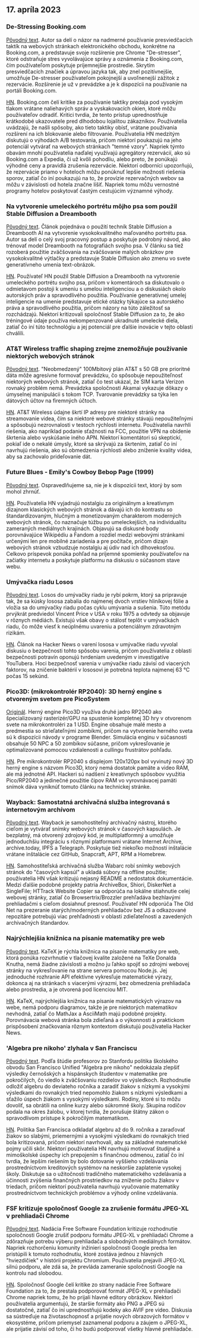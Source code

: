 

<CallToAction />

<Steps>

## 17. apríla 2023

### De-Stressing Booking.com

[Pôvodný text](https://www.alexcharlton.co/projects/booking-com-de-stresser).
Autor sa delí o názor na nadmerné používanie presviedčacích taktík na webových stránkach elektronického obchodu, konkrétne na Booking.com, a predstavuje svoje rozšírenie pre Chrome "De-stresser", ktoré odstraňuje stres vyvolávajúce správy a oznámenia z Booking.com, čím používateľom poskytuje príjemnejšie prostredie. Skrytím presviedčacích značiek a úpravou jazyka tak, aby znel pozitívnejšie, umožňuje De-stresser používateľom pokojnejší a uvoľnenejší zážitok z rezervácie. Rozšírenie je už v prevádzke a je k dispozícii na používanie na portáli Booking.com.

[HN](http://news.ycombinator.com/item?id=35590734).
Booking.com čelí kritike za používanie taktiky predaja pod vysokým tlakom vrátane naliehavých správ a vyskakovacích okien, ktoré môžu používateľov odradiť. Kritici tvrdia, že tento prístup uprednostňuje krátkodobé ukazovatele pred dlhodobou lojalitou zákazníkov. Používatelia uvádzajú, že našli spôsoby, ako tieto taktiky obísť, vrátane používania rozšírení na ich blokovanie alebo filtrovanie. Používatelia HN medzitým diskutujú o výhodách A/B testovania, pričom niektorí poukazujú na jeho potenciál vytvárať na webových stránkach "temné vzory". Napriek týmto obavám mnohí používatelia naďalej využívajú agregátory rezervácií, ako sú Booking.com a Expedia, či už kvôli pohodliu, alebo preto, že ponúkajú výhodné ceny a pravidlá zrušenia rezervácie. Niektorí odborníci upozorňujú, že rezervácie priamo v hoteloch môžu ponúknuť lepšie možnosti riešenia sporov, zatiaľ čo iní poukazujú na to, že provízie rezervačných webov sa môžu v závislosti od hotela značne líšiť. Napriek tomu môžu vernostné programy hotelov poskytovať častým cestujúcim významné výhody.

### Na vytvorenie umeleckého portrétu môjho psa som použil Stable Diffusion a Dreambooth

[Pôvodný text](https://www.shruggingface.com/blog/how-i-used-stable-diffusion-and-dreambooth-to-create-a-painted-portrait-of-my-dog).
Článok pojednáva o použití techník Stable Diffusion a Dreambooth AI na vytvorenie vysokokvalitného maľovaného portrétu psa. Autor sa delí o celý svoj pracovný postup a poskytuje podrobný návod, ako trénovať model Dreambooth na fotografiách svojho psa. V článku sa tiež rozoberá použitie zväčšovania na zväčšovanie malých obrázkov pre vysokokvalitné výtlačky a predstavuje Stable Diffusion ako zmenu vo svete generatívneho umenia text-obrázok.

[HN](http://news.ycombinator.com/item?id=35592847).
Používateľ HN použil Stable Diffusion a Dreambooth na vytvorenie umeleckého portrétu svojho psa, pričom v komentároch sa diskutovalo o odmietavom postoji k umeniu s umelou inteligenciou a o diskusiách okolo autorských práv a spravodlivého použitia. Používanie generatívnej umelej inteligencie na umenie predstavuje etické otázky týkajúce sa autorského práva a spravodlivého použitia, pričom názory na túto záležitosť sa rozchádzajú. Niektorí kritizovali spoločnosť Stable Diffusion za to, že ako tréningové údaje používa nekompenzované ukradnuté umelecké diela, zatiaľ čo iní túto technológiu a jej potenciál pre ďalšie inovácie v tejto oblasti chválili.

### AT&T Wireless traffic shaping zrejme znemožňuje používanie niektorých webových stránok

[Pôvodný text](https://adriano.fyi/post/2023/2023-04-16-att-traffic-shaping-makes-websites-unusable/).
"Neobmedzený" 100Mbitový plán AT&T s 50 GB pre prioritné dáta môže agresívne formovať prevádzku, čo spôsobuje nepoužiteľnosť niektorých webových stránok, zatiaľ čo test ukázal, že SIM karta Verizon rovnaký problém nemá. Prevádzka spoločnosti Akamai vykazuje dôkazy o úmyselnej manipulácii s tokom TCP. Tvarovanie prevádzky sa týka len dátových účtov na firemných účtoch.

[HN](http://news.ycombinator.com/item?id=35592607).
AT&T Wireless údajne škrtí IP adresy pre niektoré stránky na streamovanie videa, čím sa niektoré webové stránky stávajú nepoužiteľnými a spôsobujú nezrovnalosti v testoch rýchlosti internetu. Používatelia navrhli riešenia, ako napríklad podanie sťažnosti na FCC, použitie VPN na obídenie škrtenia alebo vyskúšanie iného APN. Niektorí komentátori sú skeptickí, pokiaľ ide o nekalé úmysly, ktoré sa skrývajú za škrtením, zatiaľ čo iní navrhujú riešenia, ako sú obmedzenia rýchlosti alebo zníženie kvality videa, aby sa zachovalo prideľovanie dát.

### Future Blues - Emily's Cowboy Bebop Page (1999)

[Pôvodný text](https://futureblues.com/).
Ospravedlňujeme sa, nie je k dispozícii text, ktorý by som mohol zhrnúť.

[HN](http://news.ycombinator.com/item?id=35589124).
Používatelia HN vyjadrujú nostalgiu za originálnym a kreatívnym dizajnom klasických webových stránok a dávajú ich do kontrastu so štandardizovaným, hlučným a monetizovaným charakterom moderných webových stránok, čo naznačuje túžbu po umeleckejších, na individualitu zameraných mediálnych krajinách. Objavujú sa diskusné body porovnávajúce Wikipédiu a Fandom a rozdiel medzi webovými stránkami určenými len pre mobilné zariadenia a pre počítače, pričom dizajn webových stránok vzbudzuje nostalgiu aj údiv nad ich dlhovekosťou. Celkovo príspevok ponúka pohľad na príjemné spomienky používateľov na začiatky internetu a poskytuje platformu na diskusiu o súčasnom stave webu.

### Umývačka riadu Losos

[Pôvodný text](https://en.wikipedia.org/wiki/Dishwasher_salmon).
Losos do umývačky riadu je rybí pokrm, ktorý sa pripravuje tak, že sa kúsky lososa zabalia do najmenej dvoch vrstiev hliníkovej fólie a vložia sa do umývačky riadu počas cyklu umývania a sušenia. Túto metódu prvýkrát predviedol Vincent Price v USA v roku 1975 a odvtedy sa objavuje v rôznych médiách. Existujú však obavy o stálosť teplôt v umývačkách riadu, čo môže viesť k neúplnému uvareniu a potenciálnym zdravotným rizikám.

[HN](http://news.ycombinator.com/item?id=35586683).
Článok na Hacker News o varení lososa v umývačke riadu vyvolal diskusiu o bezpečnosti tohto spôsobu varenia, pričom používatelia z oblasti bezpečnosti potravín oponujú tvrdeniam uvedeným v investigatíve YouTubera. Hoci bezpečnosť varenia v umývačke riadu závisí od viacerých faktorov, na zničenie baktérií v lososovi je potrebná teplota najmenej 63 °C počas 15 sekúnd.

### Pico3D: (mikrokontrolér RP2040): 3D herný engine s otvoreným svetom pre PicoSystem

[Originál](https://github.com/bernhardstrobl/Pico3D).
Herný engine Pico3D využíva druhé jadro RP2040 ako špecializovaný rasterizér/GPU na spustenie kompletnej 3D hry v otvorenom svete na mikrokontroléri za 1 USD. Engine obsahuje malé mesto a predmestia so strieľateľnými zombíkmi, pričom na vytvorenie herného sveta sú k dispozícii návody v programe Blender. Simulácia enginu v súčasnosti obsahuje 50 NPC a 50 zombíkov súčasne, pričom vykresľovanie je optimalizované pomocou vzdialenosti a cullingu frustrátov pohľadu.

[HN](http://news.ycombinator.com/item?id=35589172).
Pre mikrokontrolér RP2040 s displejom 120x120px bol vyvinutý nový 3D herný engine s názvom Pico3D, ktorý nemá dostatok pamäte a video RAM, ale má jednotné API. Hackeri sú nadšení z kreatívnych spôsobov využitia Pico/RP2040 a jedinečné použitie čipov RAM vo vyrovnávacej pamäti snímok dáva vyniknúť tomuto článku na technickej stránke.

### Wayback: Samostatná archivačná služba integrovaná s internetovým archívom

[Pôvodný text](https://github.com/wabarc/wayback).
Wayback je samohostiteľný archivačný nástroj, ktorého cieľom je vytvárať snímky webových stránok v časových kapsulách. Je bezplatný, má otvorený zdrojový kód, je multiplatformný a umožňuje jednoduchšiu integráciu s rôznymi platformami vrátane Internet Archive, archive.today, IPFS a Telegraph. Poskytuje tiež niekoľko možností inštalácie vrátane inštalácie cez GitHub, Snapcraft, APT, RPM a Homebrew.

[HN](http://news.ycombinator.com/item?id=35586845).
Samohostiteľská archivačná služba Wabarc robí snímky webových stránok do "časových kapsúl" a ukladá súbory na offline použitie; používatelia HN však kritizujú nejasný README a nedostatok dokumentácie. Medzi ďalšie podobné projekty patria ArchiveBox, Shiori, DiskerNet a SingleFile; HTTrack Website Copier sa odporúča na lokálne stiahnutie celej webovej stránky, zatiaľ čo Browsertrix/Brozzler prehľadáva bezhlavými prehliadačmi s cieľom dosiahnuť presnosť. Používateľ HN odporúča The Old Net na prezeranie starých/moderných prehliadačov bez JS a odkazované repozitáre potrebujú viac prehľadnosti v oblasti zdieľateľnosti a zavedených archivačných štandardov.

### Najrýchlejšia knižnica na písanie matematiky pre web

[Pôvodný text](https://katex.org/).
KaTeX je rýchla knižnica na písanie matematiky pre web, ktorá ponúka rozvrhnutie v tlačovej kvalite založené na TeXe Donalda Knutha, nemá žiadne závislosti a možno ju ľahko spojiť so zdrojmi webovej stránky na vykresľovanie na strane servera pomocou Node.js. Jej jednoduché rozhranie API efektívne vykresľuje matematické výrazy, dokonca aj na stránkach s viacerými výrazmi, bez obmedzenia prehliadača alebo prostredia, a je otvorená pod licenciou MIT.

[HN](http://news.ycombinator.com/item?id=35588985).
KaTeX, najrýchlejšia knižnica na písanie matematických výrazov na webe, nemá podporu diagramov, takže je pre niektorých matematikov nevhodná, zatiaľ čo MathJax a AsciiMath majú podobné projekty. Porovnávacia webová stránka bola zdieľaná a o výkonnosti a praktickom prispôsobení značkovania rôznym kontextom diskutujú používatelia Hacker News.

### 'Algebra pre nikoho' zlyhala v San Franciscu

[Pôvodný text](https://www.joannejacobs.com/post/algebra-for-none-fails-in-san-francisco).
Podľa štúdie profesorov zo Stanfordu politika školského obvodu San Francisco Unified "Algebra pre nikoho" nedokázala zlepšiť výsledky černošských a hispánskych študentov v matematike pre pokročilých, čo viedlo k zväčšovaniu rozdielov vo výsledkoch. Rozhodnutie odložiť algebru do deviateho ročníka a zaradiť žiakov s nízkymi a vysokými výsledkami do rovnakých tried nepomohlo žiakom s nízkymi výsledkami a sťažilo úspech žiakom s vysokými výsledkami. Rodiny, ktoré si to môžu dovoliť, sa obrátili na online kurzy alebo súkromné školy. Skupina rodičov podala na okres žalobu, v ktorej tvrdia, že porušuje štátny zákon o spravodlivom prístupe k pokročilým matematikom.

[HN](http://news.ycombinator.com/item?id=35595026).
Politika San Francisca odkladať algebru až do 9. ročníka a zaraďovať žiakov so slabými, priemernými a vysokými výsledkami do rovnakých tried bola kritizovaná, pričom niektorí navrhovali, aby sa základné matematické pojmy učili skôr. Niektorí používatelia HN navrhujú motivovať študijné a mimoškolské úspechy ich prepojením s finančnou odmenou, zatiaľ čo iní tvrdia, že lepším riešením by bolo dotovanie vyššieho vzdelávania prostredníctvom kreditových systémov na neskoršie zaplatenie vysokej školy. Diskutuje sa o užitočnosti tradičného matematického vzdelávania a účinnosti zvýšenia finančných prostriedkov na zníženie počtu žiakov v triedach, pričom niektorí používatelia navrhujú vyučovanie matematiky prostredníctvom technických problémov a výhody online vzdelávania.

### FSF kritizuje spoločnosť Google za zrušenie formátu JPEG-XL v prehliadači Chrome

[Pôvodný text](https://www.phoronix.com/news/FSF-Slams-Google-JPEG-XL).
Nadácia Free Software Foundation kritizuje rozhodnutie spoločnosti Google zrušiť podporu formátu JPEG-XL v prehliadači Chrome a zdôrazňuje potrebu výberu prehliadača a slobodných mediálnych formátov. Napriek rozhorčeniu komunity inžinieri spoločnosti Google predsa len pristúpili k tomuto rozhodnutiu, ktoré zostáva jednou z hlavných "hviezdičiek" v histórii projektu Chromium. Používatelia prejavili JPEG-XL silnú podporu, ale zdá sa, že prevláda zameranie spoločnosti Google na kontrolu nad slobodou.

[HN](http://news.ycombinator.com/item?id=35589179).
Spoločnosť Google čelí kritike zo strany nadácie Free Software Foundation za to, že prestala podporovať formát JPEG-XL v prehliadači Chrome napriek tomu, že ho prijali hlavné editory obrázkov. Niektorí používatelia argumentujú, že staršie formáty ako PNG a JPEG sú dostatočné, zatiaľ čo iní uprednostňujú kodeky ako AVIF pre video. Diskusia sa sústreďuje na životaschopnosť a prijatie nových obrazových formátov v ekosystéme, pričom priemysel zaznamenal podporu a záujem o JPEG-XL, ale prijatie závisí od toho, či ho budú podporovať všetky hlavné prehliadače.

</Steps>